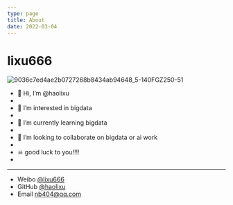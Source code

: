```yaml
---
type: page
title: About
date: 2022-03-04
---
```


# lixu666
![9036c7ed4ae2b0727268b8434ab94648_5-140FGZ250-51](https://user-images.githubusercontent.com/26183306/156937100-065948b7-9171-4f3b-b65f-308203f1c678.gif)


- 👋 Hi, I’m @haolixu
- 
- 👀 I’m interested in bigdata
-
- 🌱 I’m currently learning bigdata
-
- 💞️ I’m looking to collaborate on bigdata or ai work
- 
- ☠  good luck to you!!!!
- 
---

- Weibo [@lixu666](https://weibo.com/lixu666)
- GitHub [@haolixu](https://github.com/haolixu)
- Email nb404@qq.com
